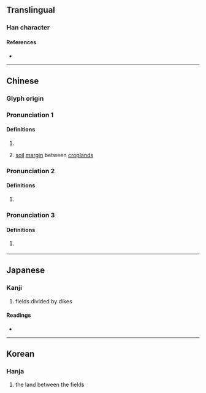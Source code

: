 {{character info/new}}
==Translingual==

===Han character===
{{Han char|rn=102|rad=田|as=10|sn=15|four=60660|canj=WWW|ids=⿱田⿰田田}}

====References====
* {{Han ref|kx=0766.070|dkj=21924|dj=1176.180|hdz=42551.010|uh=757E|ud=30078|bh=E6AE|bd=59054}}

----

==Chinese==
{{zh-forms}}

===Glyph origin===
{{Han etym}}

===Pronunciation 1===
{{zh-pron
|m=léi
|c=leoi4
|mc=y
|oc=y
|ma=
|cat=n
}}

====Definitions====
{{zh-hanzi}}

# {{zh-alt-form|雷}}
# {{zh-hg}} [[soil]] [[margin]] between [[cropland]]s

===Pronunciation 2===
{{zh-pron
|m=léi,luó
|cat=n
}}

====Definitions====
{{zh-hanzi}}

# {{zh-alt-form|虆|[[container]] for [[soil]]}}

===Pronunciation 3===
{{zh-pron
|m=lěi
|c=leoi5
|cat=n
}}

====Definitions====
{{zh-hanzi}}

# {{zh-hg}} {{n-g|Variant pronunciation of sense “soil margin between croplands” above.}}

----

==Japanese==

===Kanji===
{{ja-kanji|grade=|rs=田10}}

# fields divided by dikes

====Readings====
* {{ja-readings|on=[[すい]] (sui)|kun=|nanori=}}

----

==Korean==

===Hanja===
{{ko-hanja|hangeul=[[뢰]]>[[뇌]]|eumhun=|rv=roe>noe|mr=roe>noe|y=loy>noy}}

# the land between the fields